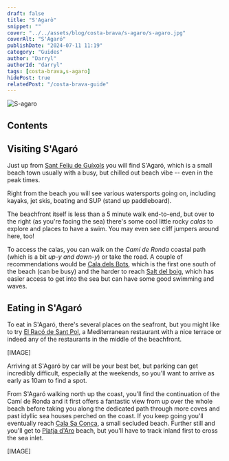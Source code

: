 ```yaml
---
draft: false
title: "S'Agarò"
snippet: ""
cover: "../../assets/blog/costa-brava/s-agaro/s-agaro.jpg"
coverAlt: "S'Agaró"
publishDate: "2024-07-11 11:19"
category: "Guides"
author: "Darryl"
authorId: "darryl"
tags: [costa-brava,s-agaro]
hidePost: true
relatedPost: "/costa-brava-guide"
---
```


![S-agaro](../../assets/blog/costa-brava/s-agaro/s-agaro.jpg)

## Contents

## Visiting S'Agaró

Just up from [Sant Feliu de Guíxols](/blog/sant-feliu-de-guixols) you will find S'Agaró, which is a small beach town usually with a busy, but chilled out beach vibe -- even in the peak times.

Right from the beach you will see various watersports going on, including kayaks, jet skis, boating and SUP (stand up paddleboard).

The beachfront itself is less than a 5 minute walk end-to-end, but over to the right (as you're facing the sea) there's some cool little rocky _calas_ to explore and places to have a swim. You may even see cliff jumpers around here, too!

To access the calas, you can walk on the _Camí de Ronda_ coastal path (which is a bit _up-y and down-y_) or take the road. A couple of recommendations would be [Cala dels Bots](https://maps.app.goo.gl/PcYdrwgR9RHGqeKL7), which is the first one south of the beach (can be busy) and the harder to reach [Salt del boig](https://maps.app.goo.gl/q649dxPJnd2Yxoxh7), which has easier access to get into the sea but can have some good swimming and waves.

## Eating in S'Agaró

To eat in S'Agaró, there's several places on the seafront, but you might like to try [El Racó de Sant Pol](https://maps.app.goo.gl/pH9NorKGyMwSPXea6), a Mediterranean restaurant with a nice terrace or indeed any of the restaurants in the middle of the beachfront.

[IMAGE]

Arriving at S'Agaró by car will be your best bet, but parking can get incredibly difficult, especially at the weekends, so you'll want to arrive as early as 10am to find a spot.

From S'Agaró walking north up the coast, you'll find the continuation of the Camí de Ronda and it first offers a fantastic view from up over the whole beach before taking you along the dedicated path through more coves and past idyllic sea houses perched on the coast. If you keep going you'll eventually reach [Cala Sa Conca](https://maps.app.goo.gl/rpjcf4tsvCcfTC6A7), a small secluded beach. Further still and you'll get to [Platja d'Aro](/blog/costa-brava-platja-d-aro) beach, but you'll have to track inland first to cross the sea inlet.

[IMAGE]
